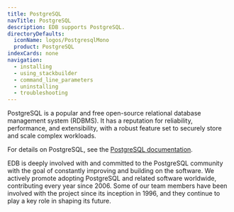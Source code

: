 ```yaml
---
title: PostgreSQL
navTitle: PostgreSQL
description: EDB supports PostgreSQL.
directoryDefaults:
  iconName: logos/PostgresqlMono
  product: PostgreSQL
indexCards: none
navigation:
  - installing
  - using_stackbuilder
  - command_line_parameters
  - uninstalling
  - troubleshooting
---
```


PostgreSQL is a popular and free open-source relational database management system (RDBMS). It has a reputation for reliability, performance, and extensibility, with a robust feature set to securely store and scale complex workloads.

For details on PostgreSQL, see the [PostgreSQL documentation](https://www.postgresql.org/docs/).

EDB is deeply involved with and committed to the PostgreSQL community with the goal of constantly improving and building on the software. We actively promote adopting PostgreSQL and related software worldwide, contributing every year since 2006. Some of our team members have been involved with the project since its inception in 1996, and they continue to play a key role in shaping its future.
